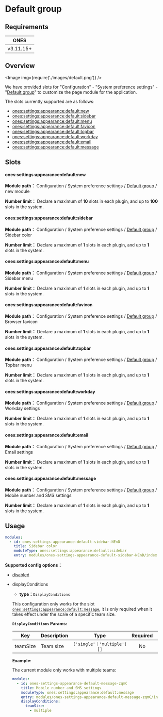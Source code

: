 
# Default group

## Requirements

| **ONES**  |
| :-------: |
| v3.11.15+ |

## Overview

<Image img={require('./images/default.png')} />

We have provided slots for "Configuration" - "System preference settings" - "[Default group](../../index.mdx#slot-hierarchy)" to customize the page module for the application.

The slots currently supported are as follows:

- [ones:settings:appearance:default:new](#onessettingsappearancedefaultnew)
- [ones:settings:appearance:default:sidebar](#onessettingsappearancedefaultsidebar)
- [ones:settings:appearance:default:menu](#onessettingsappearancedefaultmenu)
- [ones:settings:appearance:default:favicon](#onessettingsappearancedefaultfavicon)
- [ones:settings:appearance:default:topbar](#onessettingsappearancedefaulttopbar)
- [ones:settings:appearance:default:workday](#onessettingsappearancedefaultworkday)
- [ones:settings:appearance:default:email](#onessettingsappearancedefaultemail)
- [ones:settings:appearance:default:message](#onessettingsappearancedefaultmessage)

## Slots

#### ones:settings:appearance:default:new

**Module path：** Configuration / System preference settings / [Default group](../../index.mdx#slot-hierarchy) / new module

**Number limit：** Declare a maximum of **10** slots in each plugin, and up to **100** slots in the system.

#### ones:settings:appearance:default:sidebar

**Module path：** Configuration / System preference settings / [Default group](../../index.mdx#slot-hierarchy) / Sidebar color

**Number limit：** Declare a maximum of **1** slots in each plugin, and up to **1** slots in the system.

#### ones:settings:appearance:default:menu

**Module path：** Configuration / System preference settings / [Default group](../../index.mdx#slot-hierarchy) / Sidebar menu

**Number limit：** Declare a maximum of **1** slots in each plugin, and up to **1** slots in the system.

#### ones:settings:appearance:default:favicon

**Module path：** Configuration / System preference settings / [Default group](../../index.mdx#slot-hierarchy) / Browser favicon

**Number limit：** Declare a maximum of **1** slots in each plugin, and up to **1** slots in the system.

#### ones:settings:appearance:default:topbar

**Module path：** Configuration / System preference settings / [Default group](../../index.mdx#slot-hierarchy) / Topbar menu

**Number limit：** Declare a maximum of **1** slots in each plugin, and up to **1** slots in the system.

#### ones:settings:appearance:default:workday

**Module path：** Configuration / System preference settings / [Default group](../../index.mdx#slot-hierarchy) / Workday settings

**Number limit：** Declare a maximum of **1** slots in each plugin, and up to **1** slots in the system.

#### ones:settings:appearance:default:email

**Module path：** Configuration / System preference settings / [Default group](../../index.mdx#slot-hierarchy) / Email settings

**Number limit：** Declare a maximum of **1** slots in each plugin, and up to **1** slots in the system.

#### ones:settings:appearance:default:message

**Module path：** Configuration / System preference settings / [Default group](../../index.mdx#slot-hierarchy) / Mobile number and SMS settings

**Number limit：** Declare a maximum of **1** slots in each plugin, and up to **1** slots in the system.

## Usage

```yaml
modules:
  - id: ones-settings-appearance-default-sidebar-NEnD
    title: Sidebar color
    moduleType: ones:settings:appearance:default:sidebar
    entry: modules/ones-settings-appearance-default-sidebar-NEnD/index.html
```

**Supported config options：**

- [disabled](../../../../../../reference/config/plugin.yaml#disabled)
- displayConditions

  - **type：**`DisplayConditions`

  This configuration only works for the slot [`ones:settings:appearance:default:message`](#onessettingsappearancedefaultmessage),
  It is only required when it takes effect under the scale of a specific team size.

  **`DisplayConditions` Params:**

  |   Key    | Description |            Type            | Required | Default |
  | :------: | :---------- | :------------------------: | :------: | :-----: |
  | teamSize | Team size   | `('single'｜'multiple')[]` |    No    |         |

  **Example:**

  The current module only works with multiple teams:

  ```yaml title="/config/plugin.yaml"
  modules:
    - id: ones-settings-appearance-default-message-zqmC
      title: Mobile number and SMS settings
      moduleType: ones:settings:appearance:default:message
      entry: modules/ones-settings-appearance-default-message-zqmC/index.html
      displayConditions:
        teamSize:
          - multiple
  ```
